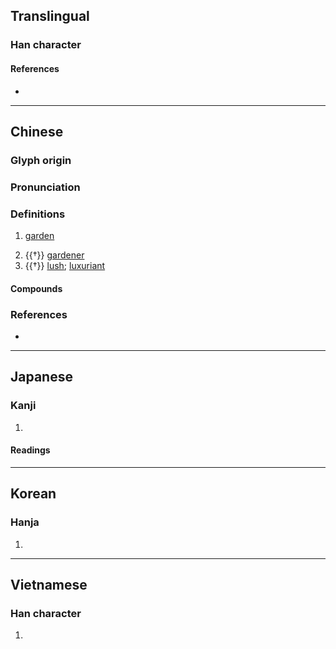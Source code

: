{{character info}}
==Translingual==

===Han character===
{{Han char|rn=31|rad=囗|as=07|sn=10|four=60227|canj=WIJB|ids=⿴囗甫}}

====References====
* {{Han ref|kx=0218.210|dkj=04774|dj=0446.220|hdz=10718.150|uh=5703|ud=22275|bh=AE45|bd=44613}}

----

==Chinese==
{{zh-forms}}

===Glyph origin===
{{Han etym}}

===Pronunciation===
{{zh-pron
|m=pǔ
|c=pou2,bou2
|mn=phó͘
|w=2pu
|mc=y
|oc=y
|cat=n,a
}}

===Definitions===
{{zh-hanzi}}

# {{lb|zh|literally|and|figuratively}} [[garden]]
# {{†}} [[gardener]]
# {{†}} [[lush]]; [[luxuriant]]

====Compounds====
{{zh-der|圃事|圃師|圃畦|園圃|場圃|懸圃|抱甕灌圃|玄圃|玄圃積玉|瑤圃|縣圃|老圃|花圃|苗圃|茗圃|菜圃|蔬圃|蘭圃|辯圃學林|農圃}}

===References===
* {{R:yue:Hanzi}}

----

==Japanese==

===Kanji===
{{ja-kanji|grade=|rs=囗07}}

# {{rfdef|ja|sort=囗07}}

====Readings====
{{ja-readings
|on=ほ
|kun=はたけ-
}}

----

==Korean==

===Hanja===
{{ko-hanja|hangeul=포|rv=po|mr=p'o}}

# {{rfdef|ko|sort=囗07}}

----

==Vietnamese==

===Han character===
{{vi-readings|reading=bo|rs=囗07}}

# {{rfdef|vi|sort=囗07}}